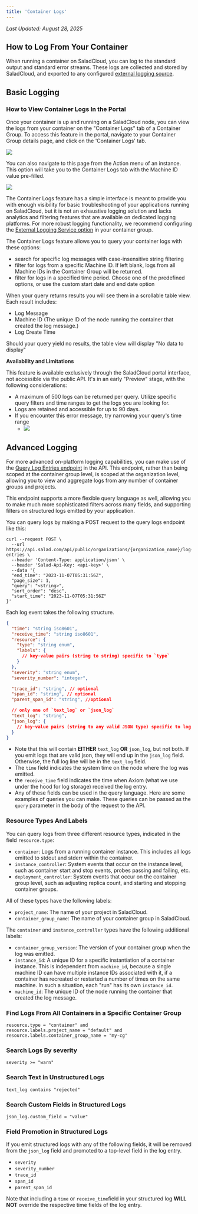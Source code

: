 ```yaml
---
title: 'Container Logs'
---
```


_Last Updated: August 28, 2025_

## How to Log From Your Container

When running a container on SaladCloud, you can log to the standard output and standard error streams. These logs are
collected and stored by SaladCloud, and exported to any configured
[external logging source](/container-engine/explanation/infrastructure-platform/external-logging).

## Basic Logging

### How to View Container Logs In the Portal

Once your container is up and running on a SaladCloud node, you can view the logs from your container on the "Container
Logs" tab of a Container Group. To access this feature in the portal, navigate to your Container Group details page, and
click on the 'Container Logs' tab.

<img src="/container-engine/images/portal-container-logs.png" />

You can also navigate to this page from the Action menu of an instance. This option will take you to the Container Logs
tab with the Machine ID value pre-filled.

<img src="/container-engine/images/portal-container-instance-actions-view-logs.png" />

The Container Logs feature has a simple interface is meant to provide you with enough visibility for basic
troubleshooting of your applications running on SaladCloud, but it is not an exhaustive logging solution and lacks
analytics and filtering features that are available on dedicated logging platforms. For more robust logging
functionality, we recommend configuring the
[External Logging Service option](/container-engine/explanation/infrastructure-platform/external-logging) in your
container group.

The Container Logs feature allows you to query your container logs with these options:

- search for specific log messages with case-insensitive string filtering
- filter for logs from a specific Machine ID. If left blank, logs from all Machine IDs in the Container Group will be
  returned.
- filter for logs in a specified time period. Choose one of the predefined options, or use the custom start date and end
  date option

When your query returns results you will see them in a scrollable table view. Each result includes:

- Log Message
- Machine ID (The unique ID of the node running the container that created the log message.)
- Log Create Time

Should your query yield no results, the table view will display "No data to display"

**Availability and Limitations**

This feature is available exclusively through the SaladCloud portal interface, not accessible via the public API. It's
in an early "Preview" stage, with the following considerations:

- A maximum of 500 logs can be returned per query. Utilize specific query filters and time ranges to get the logs you
  are looking for.
- Logs are retained and accessible for up to 90 days.
- If you encounter this error message, try narrowing your query's time range
  - <img src="/container-engine/images/portal-container-logs-error-getting-logs.png" />

## Advanced Logging

For more advanced on-platform logging capabilities, you can make use of the
[Query Log Entries endpoint](/reference/saladcloud-api/logs/query-log-entries) in the API. This endpoint, rather than
being scoped at the container group level, is scoped at the organization level, allowing you to view and aggregate logs
from any number of container groups and projects.

This endpoint supports a more flexible query language as well, allowing you to make much more sophisticated filters
across many fields, and supporting filters on structured logs emitted by your application.

You can query logs by making a POST request to the query logs endpoint like this:

```shell
curl --request POST \
  --url https://api.salad.com/api/public/organizations/{organization_name}/log-entries \
  --header 'Content-Type: application/json' \
  --header 'Salad-Api-Key: <api-key>' \
  --data '{
  "end_time": "2023-11-07T05:31:56Z",
  "page_size": 1,
  "query": "<string>",
  "sort_order": "desc",
  "start_time": "2023-11-07T05:31:56Z"
}'
```

Each log event takes the following structure.

```json
{
  "time": "string iso8601",
  "receive_time": "string iso8601",
  "resource": {
    "type": "string enum",
    "labels": {
      // key-value pairs (string to string) specific to `type`
    }
  },
  "severity": "string enum",
  "severity_number": "integer",

  "trace_id": "string", // optional
  "span_id": "string", // optional
  "parent_span_id": "string", //optional

  // only one of `text_log` or `json_log`
  "text_log": "string",
  "json_log": {
    // key-value pairs (string to any valid JSON type) specific to log entry
  }
}
```

- Note that this will contain **EITHER** `text_log` **OR** `json_log`, but not both. If you emit logs that are valid
  json, they will end up in the `json_log` field. Otherwise, the full log line will be in the `text_log` field.
- The `time` field indicates the system time on the node where the log was emitted.
- the `receive_time` field indicates the time when Axiom (what we use under the hood for log storage) received the log
  entry.
- Any of these fields can be used in the query language. Here are some examples of queries you can make. These queries
  can be passed as the `query` parameter in the body of the request to the API.

### Resource Types And Labels

You can query logs from three different resource types, indicated in the field `resource.type`:

- `container`: Logs from a running container instance. This includes all logs emitted to stdout and stderr within the
  container.
- `instance_controller`: System events that occur on the instance level, such as container start and stop events, probes
  passing and failing, etc.
- `deployment_controller`: System events that occur on the container group level, such as adjusting replica count, and
  starting and stopping container groups.

All of these types have the following labels:

- `project_name`: The name of your project in SaladCloud.
- `container_group_name`: The name of your container group in SaladCloud.

The `container` and `instance_controller` types have the following additional labels:

- `container_group_version`: The version of your container group when the log was emitted.
- `instance_id`: A unique ID for a specific instantiation of a container instance. This is independent from
  `machine_id`, because a single machine ID can have multiple instance IDs associated with it, if a container has
  recreated or restarted a number of times on the same machine. In such a situation, each "run" has its own
  `instance_id`.
- `machine_id`: The unique ID of the node running the container that created the log message.

### Find Logs From All Containers in a Specific Container Group

```plaintext
resource.type = "container" and
resource.labels.project_name = "default" and
resource.labels.container_group_name = "my-cg"
```

### Search Logs By severity

```plaintext
severity >= "warn"
```

### Search Text in Unstructured Logs

```plaintext
text_log contains "rejected"
```

### Search Custom Fields in Structured Logs

```plaintext
json_log.custom_field = "value"
```

### Field Promotion in Structured Logs

If you emit structured logs with any of the following fields, it will be removed from the `json_log` field and promoted
to a top-level field in the log entry.

- `severity`
- `severity_number`
- `trace_id`
- `span_id`
- `parent_span_id`

Note that including a `time` or `receive_time`field in your structured log **WILL NOT** override the respective time
fields of the log entry.
